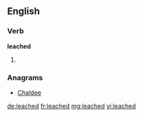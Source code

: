 ==English==

===Verb===
'''leached'''

# {{past of|leach}}

===Anagrams===
* [[Chaldee#English|Chaldee]]

[[de:leached]]
[[fr:leached]]
[[mg:leached]]
[[vi:leached]]